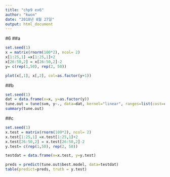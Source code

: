 ```yaml
---
title: "chp9 ex6"
author: "kwon"
date: "2018년 8월 27일"
output: html_document
---
```


#6
##a
```r
set.seed(1)
x = matrix(rnorm(100*2), ncol= 2)
x[1:25,1] =x[1:25,1]+2
x[26:50,2] = x[26:50,2]-2
y= c(rep(1,50), rep(2, 50))

plot(x[,1], x[,2], col=as.factor(y+1))
```

##b
```r
set.seed(1)
dat = data.frame(x=x, y=as.factor(y))
tune.out = tune(svm, y~., data=dat, kernel="linear", ranges=list(cost=c(0.001, 0.01, 0.1, 1, 5, 10, 100)))
summary(tune.out)
```

##c
```r
set.seed(1)
x.test = matrix(rnorm(100*2), ncol= 2)
x.test[1:25,1] =x.test[1:25,1]+2
x.test[26:50,2] = x.test[26:50,2]-2
y.test= c(rep(1,50), rep(2, 50))

testdat = data.frame(x=x.test, y=y.test)

preds = predict(tune.out$best.model, data=testdat)
table(predict=preds, truth = y.test)
```

